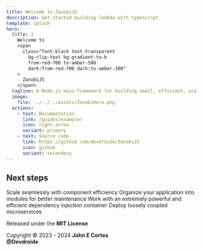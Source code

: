 ```yaml
---
title: Welcome to ZanobiJS
description: Get started building lambda with typescript.
template: splash
hero:
  title: |
    Welcome to
    <span
      class="font-black text-transparent
        bg-clip-text bg-gradient-to-b
        from-red-700 to-amber-500
        dark:from-red-700 dark:to-amber-300"
    >
      ZanobiJS
    </span>
  tagline: A Node.js mini-framework for building small, efficient, scalable, and enterprise-grade server-side microservices with TypeScript.
  image:
    file: ../../../assets/ZanobiHero.png
  actions:
    - text: Documentation
      link: /guides/example/
      icon: right-arrow
      variant: primary
    - text: Source code
      link: https://github.com/devdroide/ZanobiJS
      icon: github
      variant: secondary
---
```



## Next steps

<CardGrid stagger>
  <Card title="Scalable" icon="rocket">
    Scale seamlessly   with component efficiency
  </Card>
  <Card title="Modular" icon="matrix">
    Organize your application into modules for better maintenance
  </Card>
  <Card title="Dependency injection" icon="add-document">
    Work with an extremely powerful and efficient dependency injection container
  </Card>
  <Card title="Microservices" icon="puzzle">
    Deploy loosely coupled microservices
  </Card>
</CardGrid>

<footer class="text-center">
  <p class="mb-0">
    Released under the <strong>MIT License</strong>
  </p>
  <p class="mt-0">
    Copyright © 2023 - 2024 <strong>John E Cortes</strong>
    <br>
      <strong>@Devdroide</strong>
    </br>
  </p>
</footer>
